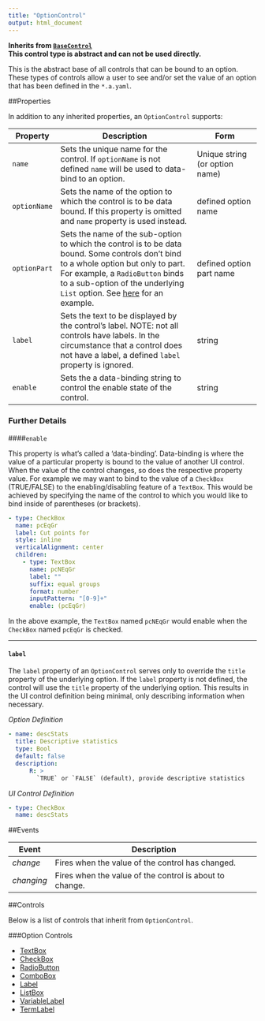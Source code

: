 ```yaml
---
title: "OptionControl"
output: html_document
---
```


**Inherits from [`BaseControl`](ui-basecontrol.html)**\
**This control type is abstract and can not be used directly.**

This is the abstract base of all controls that can be bound to an option. These types of controls allow a user to see and/or set the value of an option that has been defined in the `*.a.yaml`.

##Properties

In addition to any inherited properties, an `OptionControl` supports:

Property      | Description                               | Form                 |
------------- | ------------------------------------------| -------------------- |
`name`  | Sets the unique name for the control. If `optionName` is not defined `name` will be used to data-bind to an option. | Unique string (or option name)
`optionName`  | Sets the name of the option to which the control is to be data bound. If this property is omitted and `name` property is used instead. | defined option name
`optionPart`  | Sets the name of the sub-option to which the control is to be data bound. Some controls don't bind to a whole option but only to part. For example, a `RadioButton` binds to a sub-option of the underlying `List` option. See [here](ui-radiobutton.html) for an example.  | defined option part name
`label`  | Sets the text to be displayed by the control's label. NOTE: not all controls have labels. In the circumstance that a control does not have a label, a defined `label` property is ignored. | string
`enable`  | Sets the a data-binding string to control the enable state of the control.  | string

### Further Details

####`enable` 

This property is what's called a 'data-binding'. Data-binding is where the value of a particular property is bound to the value of another UI control. When the value of the control changes, so does the respective property value. For example we may want to bind to the value of a `CheckBox` (TRUE/FALSE) to the enabling/disabling feature of a `TextBox`. This would be achieved by specifying the name of the control to which you would like to bind inside of parentheses (or brackets).

```yaml
- type: CheckBox
  name: pcEqGr
  label: Cut points for
  style: inline
  verticalAlignment: center
  children:
    - type: TextBox
      name: pcNEqGr
      label: ""
      suffix: equal groups
      format: number
      inputPattern: "[0-9]+"
      enable: (pcEqGr)
```

In the above example, the `TextBox` named `pcNEqGr` would enable when the `CheckBox` named `pcEqGr` is checked.

---------------

#### `label`

The `label` property of an `OptionControl` serves only to override the `title` property of the underlying option. If the `label` property is not defined, the control will use the `title` property of the underlying option. This results in the UI control definition being minimal, only describing information when necessary.

*Option Definition*
```yaml
- name: descStats
  title: Descriptive statistics
  type: Bool
  default: false
  description:
      R: >
        `TRUE` or `FALSE` (default), provide descriptive statistics
```

*UI Control Definition*
```yaml
- type: CheckBox
  name: descStats
```



##Events

Event      | Description                               | 
------------- | ------------------------------------------|
*change*  | Fires when the value of the control has changed.
*changing*  | Fires when the value of the control is about to change.


##Controls

Below is a list of controls that inherit from `OptionControl`.

###Option Controls

- [TextBox](ui-textbox.html)
- [CheckBox](ui-checkbox.html)
- [RadioButton](ui-radiobutton.html)
- [ComboBox](ui-combobox.html)
- [Label](ui-label.html)
- [ListBox](ui-listbox.html)
- [VariableLabel](ui-variablelabel.html)
- [TermLabel](ui-termlabel.html)

